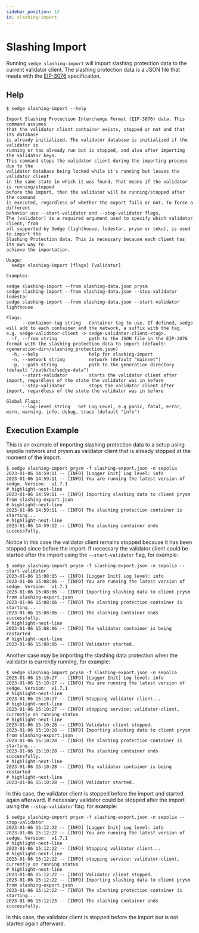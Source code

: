 ```yaml
---
sidebar_position: 12
id: slashing-import 
---
```


# Slashing Import

Running `sedge slashing-import` will import slashing protection data to the current validator client. The slashing protection data is a JSON file that meets with the [EIP-3076](https://eips.ethereum.org/EIPS/eip-3076) specification.

## Help

```shell
$ sedge slashing-import --help

Import Slashing Protection Interchange Format (EIP-3076) data. This command assumes
that the validator client container exists, stopped or not and that its database
is already initialized. The validator database is initialized if the validator is
running or has already run but is stopped, and also after importing the validator keys.
This command stops the validator client during the importing process due to the
validator database being locked while it's running but leaves the validator client
in the same state in which it was found. That means if the validator is running/stopped
before the import, then the validator will be running/stopped after the command
is executed, regardless of whether the export fails or not. To force a different
behavior use --start-validator and --stop-validator flags.
The [validator] is a required argument used to specify which validator client, from
all supported by Sedge (lighthouse, lodestar, prysm or teku), is used to import the
Slashing Protection data. This is necessary because each client has its own way to
achieve the importation.

Usage:
  sedge slashing-import [flags] [validator]

Examples:

sedge slashing-import --from slashing-data.json prysm
sedge slashing-import --from slashing-data.json --stop-validator lodestar
sedge slashing-import --from slashing-data.json --start-validator lighthouse

Flags:
      --container-tag string   Container tag to use. If defined, sedge will add to each container and the network, a suffix with the tag. e.g. sedge-validator-client -> sedge-validator-client-<tag>.
  -f, --from string            path to the JSON file in the EIP-3076 format with the slashing protection data to import (default: <generation-dir>/slashing_protection.json)
  -h, --help                   help for slashing-import
  -n, --network string         network (default "mainnet")
  -p, --path string            path to the generation directory (default "/path/to/sedge-data")
      --start-validator        starts the validator client after import, regardless of the state the validator was in before
      --stop-validator         stops the validator client after import, regardless of the state the validator was in before

Global Flags:
      --log-level string   Set Log Level, e.g panic, fatal, error, warn, warning, info, debug, trace (default "info")
```

## Execution Example

This is an example of importing slashing protection data to a setup using sepolia network and prysm as validator client that is already stopped at the moment of the import.

```shell
$ sedge slashing-import prysm -f slashing-export.json -n sepolia
2023-01-06 14:59:11 -- [INFO] [Logger Init] Log level: info
2023-01-06 14:59:11 -- [INFO] You are running the latest version of sedge. Version:  v1.7.1
# highlight-next-line
2023-01-06 14:59:11 -- [INFO] Importing slashing data to client prysm from slashing-export.json
# highlight-next-line
2023-01-06 14:59:11 -- [INFO] The slashing protection container is starting...
# highlight-next-line
2023-01-06 14:59:12 -- [INFO] The slashing container ends successfully.
```

Notice in this case the validator client remains stopped because it has been stopped since before the import. If necessary the validator client could be started after the import using the `--start-validator` flag, for example:

```shell
$ sedge slashing-import prysm -f slashing-export.json -n sepolia --start-validator
2023-01-06 15:08:05 -- [INFO] [Logger Init] Log level: info
2023-01-06 15:08:06 -- [INFO] You are running the latest version of sedge. Version:  v1.7.1
2023-01-06 15:08:06 -- [INFO] Importing slashing data to client prysm from slashing-export.json
2023-01-06 15:08:06 -- [INFO] The slashing protection container is starting...
2023-01-06 15:08:06 -- [INFO] The slashing container ends successfully.
# highlight-next-line
2023-01-06 15:08:06 -- [INFO] The validator container is being restarted
# highlight-next-line
2023-01-06 15:08:06 -- [INFO] Validator started.
```

Another case may be importing the slashing data protection when the validator is currently running, for example:

```shell
$ sedge slashing-import prysm -f slashing-export.json -n sepolia 
2023-01-06 15:10:27 -- [INFO] [Logger Init] Log level: info
2023-01-06 15:10:27 -- [INFO] You are running the latest version of sedge. Version:  v1.7.1
# highlight-next-line
2023-01-06 15:10:27 -- [INFO] Stopping validator client...
# highlight-next-line
2023-01-06 15:10:27 -- [INFO] stopping service: validator-client, currently on running status
# highlight-next-line
2023-01-06 15:10:28 -- [INFO] Validator client stopped.
2023-01-06 15:10:28 -- [INFO] Importing slashing data to client prysm from slashing-export.json
2023-01-06 15:10:28 -- [INFO] The slashing protection container is starting...
2023-01-06 15:10:28 -- [INFO] The slashing container ends successfully.
# highlight-next-line
2023-01-06 15:10:28 -- [INFO] The validator container is being restarted
# highlight-next-line
2023-01-06 15:10:28 -- [INFO] Validator started.
```

In this case, the validator client is stopped before the import and started again afterward. If necessary validator could be stopped after the import using the `--stop-validator` flag. for example:

 ```shell
$ sedge slashing-import prysm -f slashing-export.json -n sepolia --stop-validator
2023-01-06 15:12:22 -- [INFO] [Logger Init] Log level: info
2023-01-06 15:12:22 -- [INFO] You are running the latest version of sedge. Version:  v1.7.1
# highlight-next-line
2023-01-06 15:12:22 -- [INFO] Stopping validator client...
# highlight-next-line
2023-01-06 15:12:22 -- [INFO] stopping service: validator-client, currently on running status
# highlight-next-line
2023-01-06 15:12:22 -- [INFO] Validator client stopped.
2023-01-06 15:12:22 -- [INFO] Importing slashing data to client prysm from slashing-export.json
2023-01-06 15:12:22 -- [INFO] The slashing protection container is starting...
2023-01-06 15:12:23 -- [INFO] The slashing container ends successfully.
 ```

In this case, the validator client is stopped before the import but is not started again afterward.
